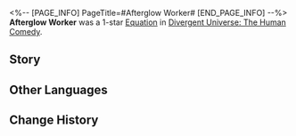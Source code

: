 <%-- [PAGE_INFO]
PageTitle=#Afterglow Worker#
[END_PAGE_INFO] --%>
{{Removed|Equation}}
{{Equation Infobox
|period   = The Human Comedy
|rarity   = 1
|path1    = Propagation*3
|path2    = Nihility*2
|effect   = Increases {{Trait|Spore's}} DMG multiplier by {{Color|h|60%}} of the original multiplier. When Spores burst, the DMG multiplier increases additionally by {{Color|h|3%}} of the original multiplier for each debuff the enemy target has.
|mentions = 
}}
'''Afterglow Worker''' was a 1-star [[Divergent Universe: The Human Comedy/Equatoins|Equation]] in [[Divergent Universe: The Human Comedy]].

==Story==
{{Description|When the wings cease fluttering, they stiffen beyond control, unable to be tucked in the carapace. The brain of a tired and aged insect doesn't allow you to digest such a complicated concept, not to mention you are just an ordinary Sting whose lifespan is so short that you do not even reach maturity. Dragging along your dead wings, the memory of your species will tell you where to go. The Afterglow Swarm King urges you to get rid of the food on your tarsi and proceed to your place of birth, but even such a short distance seems insurmountable to a dying Sting like you.<br /><br />In the freezing vacuum, thousands of Stings that are busy flying around suddenly pause their work. They carry you to the destination where you will join the rest of the larvae's food.}}
<!--
==Gameplay Notes==
* 
-->
==Other Languages==
{{Other Languages
|en   = Afterglow Worker
|zhs  = 残照蠧役
|zht  = 殘照蠧役
|ja   = {{Rubi|残照|ざんしょう}}の{{Rubi|虫卒|ちゅうそつ}}
|ko   = 석양의 곤충 병사
|es   = Obrer{{MC|f=a|m=o}} extingueluz
|fr   = Ravageur du crépuscule
|ru   = Закатный работник
|th   = แมลงหายนะตะวันรอน
|vi   = Kẻ Phục Dịch Ráng Chiều
|de   = Drohne des Nachglanzes
|id   = Afterglow Worker
|pt   = Trabalhador do Lusco-Fusco
}}

==Change History==
{{Change History|2.3}}